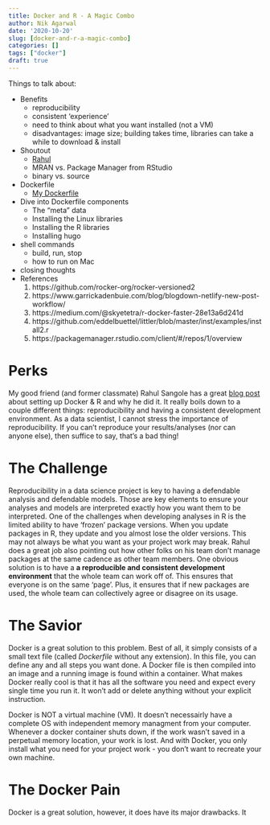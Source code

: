 ```yaml
---
title: Docker and R - A Magic Combo
author: Nik Agarwal
date: '2020-10-20'
slug: [docker-and-r-a-magic-combo]
categories: []
tags: ["docker"]
draft: true
---
```


Things to talk about:

- Benefits
  - reproducibility
  - consistent 'experience'
  - need to think about what you want installed (not a VM)
  - disadvantages: image size; building takes time, libraries can take a while to download & install
- Shoutout
  - [Rahul](https://rsangole.netlify.app/post/2020/10/10/reproducible-work-in-r/)
  - MRAN vs. Package Manager from RStudio
  - binary vs. source
- Dockerfile
  - [My Dockerfile](https://github.com/nikdata/blognik/blob/master/docker/Dockerfile)
- Dive into Dockerfile components
  - The "meta" data
  - Installing the Linux libraries
  - Installing the R libraries
  - Installing hugo
- shell commands
  - build, run, stop
  - how to run on Mac
- closing thoughts
- References
  1. https://github.com/rocker-org/rocker-versioned2
  2. https://www.garrickadenbuie.com/blog/blogdown-netlify-new-post-workflow/
  3. https://medium.com/@skyetetra/r-docker-faster-28e13a6d241d
  4. https://github.com/eddelbuettel/littler/blob/master/inst/examples/install2.r
  5. https://packagemanager.rstudio.com/client/#/repos/1/overview

# Perks  

My good friend (and former classmate) Rahul Sangole has a great [blog post](https://rsangole.netlify.app/post/2020/10/10/reproducible-work-in-r/) about setting up Docker & R and why he did it. It really boils down to a couple different things: reproducibility and having a consistent development environment. As a data scientist, I cannot stress the importance of reproducibility. If you can't reproduce your results/analyses (nor can anyone else), then suffice to say, that's a bad thing!

# The Challenge

Reproducibility in a data science project is key to having a defendable analysis and defendable models. Those are key elements to ensure your analyses and models are interpreted exactly how you want them to be interpreted. One of the challenges when developing analyses in R is the limited ability to have 'frozen' package versions. When you update packages in R, they update and you almost lose the older versions. This may not always be what you want as your project work may break. Rahul does a great job also pointing out how other folks on his team don't manage packages at the same cadence as other team members. One obvious solution is to have a **a reproducible and consistent development environment** that the whole team can work off of. This ensures that everyone is on the same 'page'. Plus, it ensures that if new packages are used, the whole team can collectively agree or disagree on its usage.

# The Savior

Docker is a great solution to this problem. Best of all, it simply consists of a small text file (called *Dockerfile* without any extension). In this file, you can define any and all steps you want done. A Docker file is then compiled into an image and a running image is found within a container. What makes Docker really cool is that it has all the software you need and expect every single time you run it. It won't add or delete anything without your explicit instruction.

Docker is NOT a virtual machine (VM). It doesn't necessairly have a complete OS with independent memory managment from your computer. Whenever a docker container shuts down, if the work wasn't saved in a perpetual memory location, your work is lost. And with Docker, you only install what you need for your project work - you don't want to recreate your own machine.

# The Docker Pain

Docker is a great solution, however, it does have its major drawbacks. It 